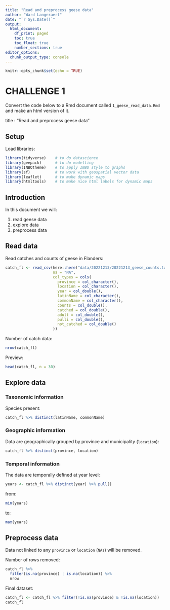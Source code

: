 ```yaml
---
title: "Read and preprocess geese data"
author: "Ward Langeraert"
date: "`r Sys.Date()`"
output:
  html_document:
    df_print: paged
    toc: true
    toc_float: true
    number_sections: true
editor_options: 
  chunk_output_type: console
---
```


```r
knitr::opts_chunk$set(echo = TRUE)
```

# CHALLENGE 1

Convert the code below to a Rmd document called `1_geese_read_data.Rmd` and make an html version of it.  
  
title : "Read and preprocess geese data"


## Setup

Load libraries:

```r
library(tidyverse)    # to do datascience
library(geepack)      # to do modelling
library(INBOtheme)    # to apply INBO style to graphs
library(sf)           # to work with geospatial vector data
library(leaflet)      # to make dynamic maps
library(htmltools)    # to make nice html labels for dynamic maps
```

## Introduction

In this document we will:

1. read geese data
2. explore data
3. preprocess data

## Read data

Read catches and counts of geese in Flanders:

```r
catch_fl <- read_csv(here::here("data/20221213/20221213_geese_counts.txt"),
                     na = "NA",
                     col_types = cols(
                       province = col_character(),
                       location = col_character(),
                       year = col_double(),
                       latinName = col_character(),
                       commonName = col_character(),
                       counts = col_double(),
                       catched = col_double(),
                       adult = col_double(),
                       pulli = col_double(),
                       not_catched = col_double()
                     ))
```


Number of catch data:

```r
nrow(catch_fl)
```

Preview:

```r
head(catch_fl, n = 30)
```


## Explore data

### Taxonomic information

Species present:

```r
catch_fl %>% distinct(latinName, commonName)
```


### Geographic information

Data are geographically grouped by province and municipality (`location`):

```r
catch_fl %>% distinct(province, location)
```



### Temporal information

The data are temporally defined at year level:

```r
years <- catch_fl %>% distinct(year) %>% pull()
```

from:

```r
min(years)
```

to:

```r
max(years)
```


## Preprocess data

Data not linked to any `province` or `location` (`NAs`) will be removed.  
  
Number of rows removed:

```r
catch_fl %>%
  filter(is.na(province) | is.na(location)) %>%
  nrow
```

Final dataset:

```r
catch_fl <- catch_fl %>% filter(!is.na(province) & !is.na(location))
catch_fl
```
